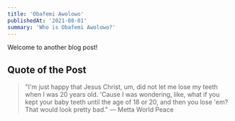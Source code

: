 ```yaml
---
title: 'Obafemi Awolowo'
publishedAt: '2021-08-01'
summary: 'Who is Obafemi Awolowo?'
---
```


Welcome to another blog post!

## Quote of the Post
> "I'm just happy that Jesus Christ, um, did not let me lose my teeth when I was 20 years old. 'Cause I was wondering, like, what if you kept your baby teeth until the age of 18 or 20, and then you lose 'em? That would look pretty bad." — Metta World Peace 

